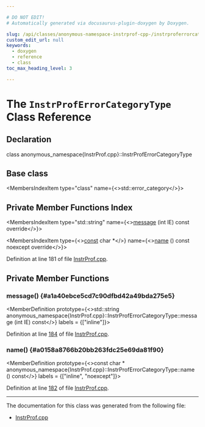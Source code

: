 ```yaml
---

# DO NOT EDIT!
# Automatically generated via docusaurus-plugin-doxygen by Doxygen.

slug: /api/classes/anonymous-namespace-instrprof-cpp-/instrproferrorcategorytype
custom_edit_url: null
keywords:
  - doxygen
  - reference
  - class
toc_max_heading_level: 3

---
```





# The `InstrProfErrorCategoryType` Class Reference

<DoxygenPage pluginConfig={pluginConfig}>



## Declaration

<CodeBlock>class anonymous_namespace{InstrProf.cpp}::InstrProfErrorCategoryType</CodeBlock>

## Base class

<MembersIndex>

<MembersIndexItem
  type="class"
  name={<>std::error&#95;category</>}>
</MembersIndexItem>

</MembersIndex>

## Private Member Functions Index

<MembersIndex>

<MembersIndexItem
  type="std::string"
  name={<><a href="#a1a40ebce5cd7c90dfbd42a49bda275e5">message</a> (int IE) const override</>}>
</MembersIndexItem>

<MembersIndexItem
  type={<><a href="/docs/api/files/lib/lib/target/lib/target/aarch64/aarch64promoteconstant-cpp/#a90f8350fecae261c25be85d38b451bff">const</a> char &#42;</>}
  name={<><a href="#a0158a8766b20bb263fdc25e69da81f90">name</a> () const noexcept override</>}>
</MembersIndexItem>

</MembersIndex>


Definition at line 181 of file <a href="/docs/api/files/lib/lib/profiledata/instrprof-cpp">InstrProf.cpp</a>.

<SectionDefinition>

## Private Member Functions

### message() {#a1a40ebce5cd7c90dfbd42a49bda275e5}

<MemberDefinition
  prototype={<>std::string anonymous&#95;namespace&#123;InstrProf.cpp&#125;::InstrProfErrorCategoryType::message (int IE) const</>}
  labels = {["inline"]}>

Definition at line <a href="/docs/api/files/lib/lib/profiledata/instrprof-cpp/#l00184">184</a> of file <a href="/docs/api/files/lib/lib/profiledata/instrprof-cpp">InstrProf.cpp</a>.
</MemberDefinition>

### name() {#a0158a8766b20bb263fdc25e69da81f90}

<MemberDefinition
  prototype={<>const char &#42; anonymous&#95;namespace&#123;InstrProf.cpp&#125;::InstrProfErrorCategoryType::name () const</>}
  labels = {["inline", "noexcept"]}>

Definition at line <a href="/docs/api/files/lib/lib/profiledata/instrprof-cpp/#l00182">182</a> of file <a href="/docs/api/files/lib/lib/profiledata/instrprof-cpp">InstrProf.cpp</a>.
</MemberDefinition>

</SectionDefinition>

<hr/>

The documentation for this class was generated from the following file:

<ul>
<li><a href="/docs/api/files/lib/lib/profiledata/instrprof-cpp">InstrProf.cpp</a></li>
</ul>

</DoxygenPage>
